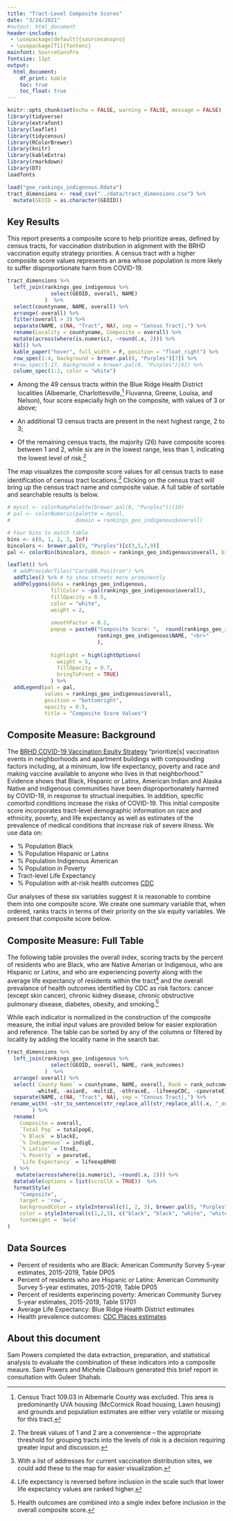 ```yaml
---
title: "Tract-Level Composite Scores"
date: "3/24/2021"
#output: html_document
header-includes:
 - \usepackage[default]{sourcesanspro}
 - \usepackage[T1]{fontenc}
mainfont: SourceSansPro
fontsize: 11pt
output: 
  html_document:
    df_print: kable
    toc: true
    toc_float: true
---
```


<style>
.leaflet {
    margin: auto;
}
</style>


```r
knitr::opts_chunk$set(echo = FALSE, warning = FALSE, message = FALSE)
library(tidyverse)
library(extrafont)
library(leaflet)
library(tidycensus)
library(RColorBrewer)
library(knitr)
library(kableExtra)
library(rmarkdown)
library(DT)
loadfonts

load("geo_rankings_indigenous.Rdata")
tract_dimensions <- read_csv("../data/tract_dimensions.csv") %>%
  mutate(GEOID = as.character(GEOID))


```



## Key Results

This report presents a composite score to help prioritize areas, defined by census tracts, for vaccination distribution in alignment with the BRHD vaccination equity strategy priorities. A census tract with a higher composite score values represents an area whose population is more likely to suffer disproportionate harm from COVID-19. 

```r
tract_dimensions %>%
  left_join(rankings_geo_indigenous %>%
              select(GEOID, overall, NAME)
            )  %>%
  select(countyname, NAME, overall) %>% 
  arrange(-overall) %>%
  filter(overall > 3) %>% 
  separate(NAME, c(NA, "Tract", NA), sep = "Census Tract|,") %>%
  rename(Locality = countyname, Composite = overall) %>%
  mutate(across(where(is.numeric), ~round(.x, 2))) %>%
  kbl() %>% 
  kable_paper("hover", full_width = F, position = "float_right") %>% 
  row_spec(1:4, background = brewer.pal(8, "Purples")[7]) %>% 
  #row_spec(5:17, background = brewer.pal(8, "Purples")[6]) %>% 
  column_spec(1:3, color = "white")
```

* Among the 49 census tracts within the Blue Ridge Health District localities (Albemarle, Charlottesville,[^1] Fluvanna, Greene, Louisa, and Nelson), four score especially high on the composite, with values of 3 or above;

* An additional 13 census tracts are present in the next highest range, 2 to 3; 

* Of the remaining census tracts, the majority (26) have composite scores between 1 and 2, while six are in the lowest range, less than 1, indicating the lowest level of risk.[^2]

The map visualizes the composite score values for all census tracts to ease identification of census tract locations.[^3] Clicking on the census tract will bring up the census tract name and composite value. A full table of sortable and searchable results is below. 

```r

# mycol <- colorRampPalette(brewer.pal(8, "Purples"))(10)
# pal <- colorNumeric(palette = mycol,
#                     domain = rankings_geo_indigenous$overall)

# Four bins to match table
bins <- c(0, 1, 2, 3, Inf)
bincolors <- brewer.pal(9, "Purples")[c(3,5,7,9)]
pal <- colorBin(bincolors, domain = rankings_geo_indigenous$overall, bins = bins)

leaflet() %>%
  # addProviderTiles("CartoDB.Positron") %>%
  addTiles() %>% # to show streets more prominently
  addPolygons(data = rankings_geo_indigenous, 
              fillColor = ~pal(rankings_geo_indigenous$overall), 
              fillOpacity = 0.5, 
              color = "white",
              weight = 2, 
              
              smoothFactor = 0.2, 
              popup = paste0("Composite Score: ",  round(rankings_geo_indigenous$overall, 2), "<br>",
                             rankings_geo_indigenous$NAME, "<br>"
                             ),
              
              highlight = highlightOptions(
                weight = 5,
                fillOpacity = 0.7,
                bringToFront = TRUE)
              ) %>%
  addLegend(pal = pal, 
            values = rankings_geo_indigenous$overall, 
            position = "bottomright", 
            opacity = 0.5,
            title = "Composite Score Values")
```


## Composite Measure: Background

The [BRHD COVID-19 Vaccination Equity Strategy](https://www.vdh.virginia.gov/content/uploads/sites/196/2021/03/COVID-19-Vaccination-Equity-Strategy-BRHD.pdf) "prioritize[s] vaccination events in neighborhoods and apartment buildings with compounding factors including, at a minimum, low life expectancy, poverty and race and making vaccine available to anyone who lives in that neighborhood." Evidence shows that Black, Hispanic or Latinx, American Indian and Alaska Native and indigenous communities have been disproportionately harmed by COVID-19, in response to structual inequities. In addition, specific comorbid conditions increase the risks of COVID-19. This initial composite score incorporates tract-level demographic information on race and ethnicity, poverty, and life expectancy as well as estimates of the prevalence of medical conditions that increase risk of severe illness. We use data on:

* % Population Black
* % Population Hispanic or Latinx
* % Population Indigenous American
* % Population in Poverty
* Tract-level Life Expectancy
* % Population with at-risk health outcomes [CDC](https://www.cdc.gov/coronavirus/2019-ncov/need-extra-precautions/people-with-medical-conditions.html)

Our analyses of these six variables suggest it is reasonable to combine them into one composite score. We create one summary variable that, when ordered, ranks tracts in terms of their priority on the six equity variables. We present that composite score below. 


## Composite Measure: Full Table
The following table provides the overall index, scoring tracts by the percent of residents who are Black, who are Native Amerian or Indigenous, who are Hispanic or Latinx, and who are experiencing poverty along with the average life expectancy of residents within the tract[^4] and the overall prevalance of health outcomes identified by CDC as risk factors: cancer (except skin cancer), chronic kidney disease, chronic obstructive pulmonary disease, diabetes, obesity, and smoking.[^5] 

While each indicator is normalized in the construction of the composite measure, the initial input values are provided below for easier exploration and reference. The table can be sorted by any of the columns or filtered by locality by adding the locality name in the search bar.

``` r

tract_dimensions %>%
  left_join(rankings_geo_indigenous %>%
              select(GEOID, overall, NAME, rank_outcomes)
            )  %>%
  arrange(-overall) %>%
  select(`County Name` = countyname, NAME, overall, Rank = rank_outcomes, everything(), -GEOID, -geometry,
         -whiteE, -asianE, -multiE, -othraceE, -lifeexpCDC, -cpovrateE) %>%
  separate(NAME, c(NA, "Tract", NA), sep = "Census Tract|,") %>%
 rename_with( ~str_to_sentence(str_replace_all(str_replace_all(.x, "_outcome", ""), "_", " ")) , contains("outcome")
        ) %>%
  rename(
    Composite = overall,
    `Total Pop` = totalpopE,
    `% Black` = blackE,
    `% Indigenous` = indigE,
    `% Latinx` = ltnxE,
    `% Poverty` = povrateE,
    `Life Expectancy` = lifeexpBRHD
  ) %>%
   mutate(across(where(is.numeric), ~round(.x, 2))) %>%
  datatable(options = list(scrollX = TRUE))  %>% 
  formatStyle(
    "Composite",
    target = 'row',
    backgroundColor = styleInterval(c(1, 2, 3), brewer.pal(8, "Purples")[c(4,5,6,7)]),
    color = styleInterval(c(1,2,3), c("black", "black", "white", "white")),
    fontWeight = 'bold'
)
```

## Data Sources

* Percent of residents who are Black: American Community Survey 5-year estimates, 2015-2019, Table DP05
* Percent of residents who are Hispanic or Latinx: American Community Survey 5-year estimates, 2015-2019, Table DP05
* Percent of residents experincing poverty: American Community Survey 5-year estimates, 2015-2019, Table S1701
* Average Life Expectancy: Blue Ridge Health District estimates 
* Health prevalence outcomes: [CDC Places estimates](https://chronicdata.cdc.gov/500-Cities-Places/PLACES-Local-Data-for-Better-Health-Census-Tract-D/cwsq-ngmh)

## About this document

Sam Powers completed the data extraction, preparation, and statistical analysis to evaluate the combination of these indicators into a composite meaure. Sam Powers and Michele Claibourn generated this brief report in consultation with Guleer Shahab.

[^1]: Census Tract 109.03 in Albemarle County was excluded. This area is predominantly UVA housing (McCormick Road housing, Lawn housing) and grounds and population estimates are either very volatile or missing for this tract. 

[^2]: The break values of 1 and 2 are a convenience -- the appropriate threshold for grouping tracts into the levels of risk is a decision requiring greater input and discussion.

[^3]: With a list of addresses for current vaccination distribution sites, we could add these to the map for easier visualization.

[^4]: Life expectancy is reversed before inclusion in the scale such that lower life expectancy values are ranked higher.

[^5]: Health outcomes are combined into a single index before inclusion in the overall composite score.


